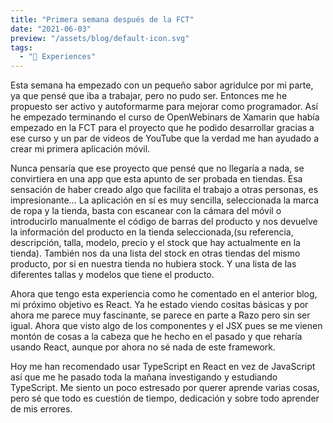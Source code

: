 ```yaml
---
title: "Primera semana después de la FCT"
date: "2021-06-03"
preview: "/assets/blog/default-icon.svg"
tags:
  - "📝 Experiences"
---
```


Esta semana ha empezado con un pequeño sabor agridulce por mi parte, ya que pensé que iba a trabajar, pero no pudo ser. Entonces me he propuesto ser activo y autoformarme para mejorar como programador. Así he empezado terminando el curso de OpenWebinars de Xamarin que había empezado en la FCT para el proyecto que he podido desarrollar gracias a ese curso y un par de videos de YouTube que la verdad me han ayudado a crear mi primera aplicación móvil.

Nunca pensaría que ese proyecto que pensé que no llegaría a nada, se convirtiera en una app que esta apunto de ser probada en tiendas. Esa sensación de haber creado algo que facilita el trabajo a otras personas, es impresionante… La aplicación en sí es muy sencilla, seleccionada la marca de ropa y la tienda, basta con escanear con la cámara del móvil o introducirlo manualmente el código de barras del producto y nos devuelve la información del producto en la tienda seleccionada,(su referencia, descripción, talla, modelo, precio y el stock que hay actualmente en la tienda). También nos da una lista del stock en otras tiendas del mismo producto, por si en nuestra tienda no hubiera stock. Y una lista de las diferentes tallas y modelos que tiene el producto.

Ahora que tengo esta experiencia como he comentado en el anterior blog, mi próximo objetivo es React. Ya he estado viendo cositas básicas y por ahora me parece muy fascinante, se parece en parte a Razo pero sin ser igual. Ahora que visto algo de los componentes y el JSX pues se me vienen montón de cosas a la cabeza que he hecho en el pasado y que reharía usando React, aunque por ahora no sé nada de este framework.

Hoy me han recomendado usar TypeScript en React en vez de JavaScript así que me he pasado toda la mañana investigando y estudiando TypeScript. Me siento un poco estresado por querer aprende varias cosas, pero sé que todo es cuestión de tiempo, dedicación y sobre todo aprender de mis errores.
